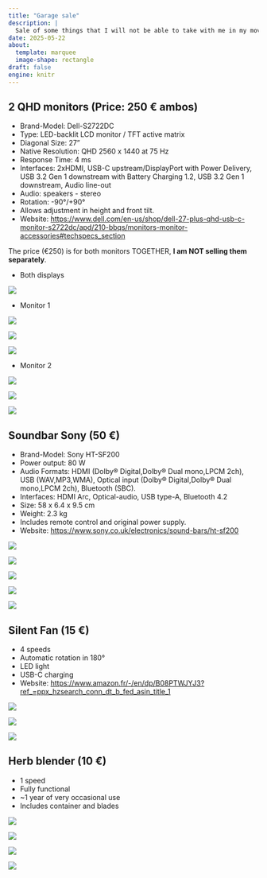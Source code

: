 ```yaml
---
title: "Garage sale"
description: |
  Sale of some things that I will not be able to take with me in my move
date: 2025-05-22
about: 
  template: marquee
  image-shape: rectangle
draft: false
engine: knitr
---
```


## 2 QHD monitors (Price: 250 € ambos)

* Brand-Model: Dell-S2722DC
* Type: LED-backlit LCD monitor / TFT active matrix
* Diagonal Size: 27"
* Native Resolution: QHD 2560 x 1440 at 75 Hz
* Response Time: 4 ms
* Interfaces: 2xHDMI, USB-C upstream/DisplayPort with Power Delivery, USB 3.2 Gen 1 downstream with Battery Charging 1.2, USB 3.2 Gen 1 downstream, Audio line-out
* Audio: speakers - stereo
* Rotation: -90°/+90°
* Allows adjustment in height and front tilt.
* Website: <https://www.dell.com/en-us/shop/dell-27-plus-qhd-usb-c-monitor-s2722dc/apd/210-bbqs/monitors-monitor-accessories#techspecs_section>

The price (€250) is for both monitors TOGETHER, **I am NOT selling them separately**.

* Both displays

![](images/displays.jpeg)

* Monitor 1

![](images/display1-01.jpeg)

![](images/display1-02.jpeg)

![](images/display1-03.jpeg)

* Monitor 2

![](images/display2-01.jpeg)

![](images/display2-02.jpeg)

![](images/display2-03.jpeg)

## Soundbar Sony (50 €)

* Brand-Model: Sony HT-SF200
* Power output: 80 W
* Audio Formats: HDMI (Dolby® Digital,Dolby® Dual mono,LPCM 2ch), USB (WAV,MP3,WMA), Optical input (Dolby® Digital,Dolby® Dual mono,LPCM 2ch), Bluetooth (SBC).
* Interfaces: HDMI Arc, Optical-audio, USB type-A, Bluetooth 4.2 
* Size: 58 x 6.4 x 9.5 cm
* Weight: 2.3 kg
* Includes remote control and original power supply.
* Website: <https://www.sony.co.uk/electronics/sound-bars/ht-sf200>

![](images/soundbar-01.jpeg)

![](images/soundbar-02.jpeg)

![](images/soundbar-03.jpeg)

![](images/soundbar-04.jpeg)

![](images/soundbar-05.jpeg)

## Silent Fan (15 €)

* 4 speeds
* Automatic rotation in 180°
* LED light
* USB-C charging
* Website: <https://www.amazon.fr/-/en/dp/B08PTWJYJ3?ref_=ppx_hzsearch_conn_dt_b_fed_asin_title_1>

![](images/fan-01.jpeg)

![](images/fan-02.jpeg)

![](images/fan-03.jpeg)

## Herb blender (10 €)

* 1 speed
* Fully functional
* ~1 year of very occasional use
* Includes container and blades

![](images/mixer-01.jpeg)

![](images/mixer-02.jpeg)

![](images/mixer-03.jpeg)

![](images/mixer-04.jpeg)
